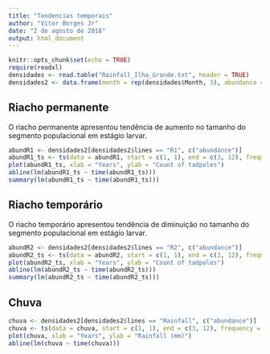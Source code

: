 ```yaml
---
title: "Tendencias temporais"
author: "Vitor Borges Jr"
date: "2 de agosto de 2018"
output: html_document
---
```


```r
knitr::opts_chunk$set(echo = TRUE)
require(readxl)
densidades <- read.table("Rainfall_Ilha_Grande.txt", header = TRUE)
densidades2 <- data.frame(month = rep(densidades$Month, 3), abundance = c(densidades$Rainfall/6, densidades$AbundR1, densidades$AbundR2), lines = c(rep(c("Rainfall", "R1", "R2"), each = 36)))

```

## Riacho permanente

O riacho permanente apresentou tendência de aumento no tamanho do segmento populacional em estágio larvar.

``` r
abundR1 <- densidades2[densidades2$lines == "R1", c("abundance")]
abundR1_ts <- ts(data = abundR1, start = c(1, 1), end = c(3, 12), frequency = 12)
plot(abundR1_ts, xlab = "Years", ylab = "Count of tadpoles")
abline(lm(abundR1_ts ~ time(abundR1_ts)))
summary(lm(abundR1_ts ~ time(abundR1_ts)))
```

## Riacho temporário

O riacho temporário apresentou tendência de diminuição no tamanho do segmento populacional em estágio larvar.

``` r
abundR2 <- densidades2[densidades2$lines == "R2", c("abundance")]
abundR2_ts <- ts(data = abundR2, start = c(1, 1), end = c(3, 12), frequency = 12)
plot(abundR2_ts, xlab = "Years", ylab = "Count of tadpoles")
abline(lm(abundR2_ts ~ time(abundR2_ts)))
summary(lm(abundR2_ts ~ time(abundR2_ts)))
```

## Chuva

``` r
chuva <- densidades2[densidades2$lines == "Rainfall", c("abundance")]
chuva <- ts(data = chuva, start = c(1, 1), end = c(3, 12), frequency = 12)
plot(chuva, xlab = "Years", ylab = "Rainfall (mm)")
abline(lm(chuva ~ time(chuva)))
```
